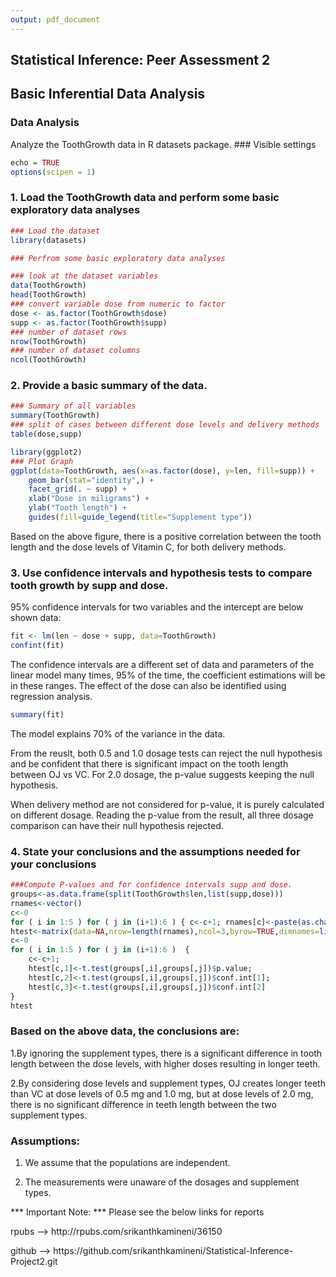 ```yaml
---
output: pdf_document
---
```

Statistical Inference: Peer Assessment 2
----------------------------------------

##  Basic Inferential Data Analysis  

###  Data Analysis
Analyze the ToothGrowth data in R datasets package.
### Visible settings
```r
echo = TRUE
options(scipen = 1)
```

### 1. Load the ToothGrowth data and perform some basic exploratory data analyses

```r
### Load the dataset
library(datasets)

### Perfrom some basic exploratory data analyses

### look at the dataset variables
data(ToothGrowth)
head(ToothGrowth)
### convert variable dose from numeric to factor
dose <- as.factor(ToothGrowth$dose)
supp <- as.factor(ToothGrowth$supp)
### number of dataset rows
nrow(ToothGrowth)
### number of dataset columns
ncol(ToothGrowth)
```  

### 2. Provide a basic summary of the data.  

```r
### Summary of all variables
summary(ToothGrowth)
### split of cases between different dose levels and delivery methods
table(dose,supp)

library(ggplot2)
### Plot Graph
ggplot(data=ToothGrowth, aes(x=as.factor(dose), y=len, fill=supp)) +
    geom_bar(stat="identity",) +
    facet_grid(. ~ supp) +
    xlab("Dose in miligrams") +
    ylab("Tooth length") +
    guides(fill=guide_legend(title="Supplement type"))
``` 

Based on the above figure, there is a positive correlation between the tooth length and the dose levels of Vitamin C, for both delivery methods.  

### 3. Use confidence intervals and hypothesis tests to compare tooth growth by supp and dose.  

95% confidence intervals for two variables and the intercept are below shown data: 

```r
fit <- lm(len ~ dose + supp, data=ToothGrowth)
confint(fit)
```  

The confidence intervals are a different set of data and parameters of the linear model many times, 95% of the time, the coefficient estimations will be in these ranges. The effect of the dose can also be identified using regression analysis. 

```r
summary(fit)
```
The model explains 70% of the variance in the data.

From the reuslt, both 0.5 and 1.0 dosage tests can reject the null hypothesis and be confident that there is significant impact on the tooth length between OJ vs VC. For 2.0 dosage, the p-value suggests keeping the null hypothesis.

When delivery method are not considered for p-value, it is purely calculated on different dosage. Reading the p-value from the result, all three dosage comparison can have their null hypothesis rejected.

### 4. State your conclusions and the assumptions needed for your conclusions

```r
###Compute P-values and for confidence intervals supp and dose.
groups<-as.data.frame(split(ToothGrowth$len,list(supp,dose)))
rnames<-vector()
c<-0
for ( i in 1:5 ) for ( j in (i+1):6 ) { c<-c+1; rnames[c]<-paste(as.character(names(groups)[i]),as.character(names(groups)[j]),sep="~") }
htest<-matrix(data=NA,nrow=length(rnames),ncol=3,byrow=TRUE,dimnames=list(rnames,c("P-value","Conf int", "Conf int")))
c<-0
for ( i in 1:5 ) for ( j in (i+1):6 )  {
    c<-c+1;
    htest[c,1]<-t.test(groups[,i],groups[,j])$p.value;
    htest[c,2]<-t.test(groups[,i],groups[,j])$conf.int[1];
    htest[c,3]<-t.test(groups[,i],groups[,j])$conf.int[2]
}
htest
```
### Based on the above data, the conclusions are:
1.By ignoring the supplement types, there is a significant difference in tooth length between the dose levels, with higher doses resulting in longer teeth.

2.By considering dose levels and supplement types, OJ creates longer teeth than VC at dose levels of 0.5 mg and 1.0 mg, but at dose levels of 2.0 mg, there is no significant difference in teeth length between the two supplement types.

### Assumptions:
1. We assume that the populations are independent. 

2. The measurements were unaware of the dosages and supplement types.

*** Important Note: *** Please see the below links for reports

rpubs --> http://rpubs.com/srikanthkamineni/36150

github --> https://github.com/srikanthkamineni/Statistical-Inference-Project2.git